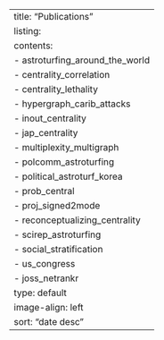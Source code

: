 ---
title: "Publications"
listing:
  contents: 
    - astroturfing_around_the_world
    - centrality_correlation
    - centrality_lethality
    - hypergraph_carib_attacks
    - inout_centrality
    - jap_centrality
    - multiplexity_multigraph
    - polcomm_astroturfing
    - political_astroturf_korea
    - prob_central
    - proj_signed2mode
    - reconceptualizing_centrality
    - scirep_astroturfing
    - social_stratification
    - us_congress
    - joss_netrankr
  type: default
  image-align: left
  sort: "date desc"
---